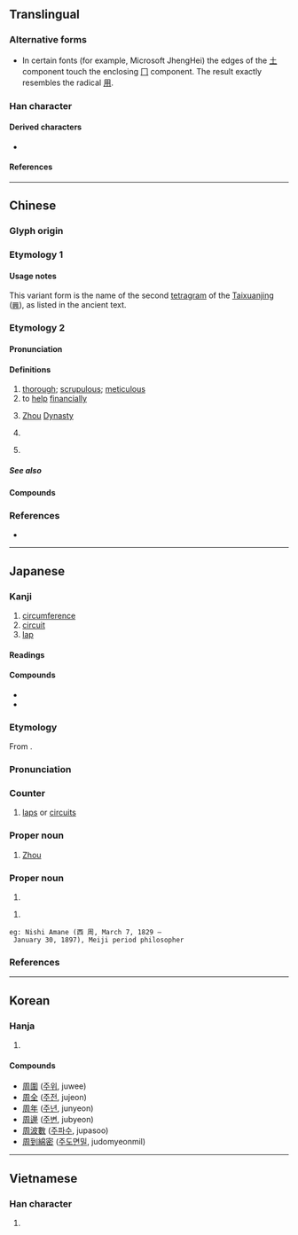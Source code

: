 {{also|固|週}}
{{character info}}
{{character info|0x2F83F}}
==Translingual==

===Alternative forms===
* In certain fonts (for example, Microsoft JhengHei) the edges of the [[土]] component touch the enclosing [[冂]] component. The result exactly resembles the radical [[用]].

===Han character===
{{Han char|rn=30|rad=口|as=05|sn=8|four=77220|canj=BGR|ids=⿵⺆𠮷 or ⿵⺆一古(CJKV)}}

====Derived characters====
* {{l|mul|[[倜]], [[凋]], [[調]]([[调]]), [[啁]], [[徟]], [[淍]], [[惆]], [[婤]], [[綢]]([[绸]]), [[琱]], [[椆]], [[晭]], [[賙]]([[赒]]), [[禂]], [[碉]], [[睭]], [[稠]], [[皗]], [[裯]], [[蜩]], [[輖]]([[𫐏]]), [[錭]], [[鯛]]([[鲷]]), [[騆]], [[㓮]], [[郮]], [[彫]], [[翢]], [[雕]], [[鵰]]([[𫛲]]), [[奝]], [[霌]], [[週]]}}

====References====
{{Han ref|kx=0181.360|dkj=03441|dj=0400.050|hdz=10606.030|uh=5468}}

----

==Chinese==

===Glyph origin===
{{Han etym}}

===Etymology 1===
{{zh-see|週}}

====Usage notes====
This variant form is the name of the second [[tetragram]] of the [[Taixuanjing]] ([[𝌇]]), as listed in the ancient text.

===Etymology 2===
{{zh-forms}}

====Pronunciation====
{{zh-pron
|m=zhōu
|m-s=
|c=zau1
|c-t=
|g=
|h=pfs=chû
|j=
|md=ciŭ
|mn=chiu
|mn-t=ziu1
|w=1tseu
|x=
|mc=y
|oc=y
|ma=y
|cat=n,pn,v
}}

====Definitions====
{{zh-hanzi}}

# [[thorough]]; [[scrupulous]]; [[meticulous]]
# to [[help]] [[financially]]
# {{lb|zh|historical}} {{zh-div|朝}} [[Zhou]] [[dynasty|Dynasty]]
# {{surname|zh}}
#: {{zh-x|^周 ^恩-來|{{w|Zhou Enlai|'''Zhou''' Enlai / '''Chou''' En-Lai}} (the first Premier of the People's Republic of China)}}
# {{zh-div|村}} {{place|zh|t=Zhou|village|town/Dongsong|county/Luoning|prefecture-level city/Luoyang|province/Henan|country/China}}

=====See also=====
{{zh-Chinese dynasties}}

====Compounds====
{{zh-der|周全|周禮|岐周|不周|周情孔思|周室|圓周運動|周而不比|周邊|周邊設備|周章狼狽|周氏|不周山|周程張朱|周全方便|周晬|周內|四周|周天|周遊|周密|周詳|周遭|圓周|慮無不周|慮周行果|周置|周覽|周轉|周角|周給|周堂|周濟|周南|周事|周波|後周|周行|周急|周道|周急繼乏|周而復始|周公吐哺|周章|不周風|周延|周緣|寬打周遭|如所周知|宛轉周折|二周|周期彗星|宗周鐘|宗周|夢周公|周正|圓周率|周易|不周到|嫠憂宗周|周旋|周方|周忌|不周延|大費周章|周備|周匝|周圍|周口店|周遍|周遮|周髀|圓周角|周郎癖|周旋到底|八步周行|周朝|周郎顧曲|周頌|周郎|周轉不靈|周身|周誥|周衛|周浹|周流|周折|周恤|周官|周召共和|周召|周原|周年|北周|周至|周書|周到|周率|大費周折|伊周|光周期|不食周粟|假意周旋|周年視差|成周|眾所周知|會合周期|朋黨比周|比周|牙周病|深文周納|禮數周到|智周|白馬歸周|煞費周章|東周|有周|新聞周刊|譙周獨笑|西周|顧曲周郎|試周|逸周書|費周章|莊周夢蝶|周潭|周塘|周老嘴|周臺|徐周|周楊|周樓|周寨|大周|小周|周巷|周字框|周家灣|周溪|周集|牙周}}

===References===
* {{R:yue:Hanzi}}

{{zh-cat|Beginning}}

----

==Japanese==

===Kanji===
{{ja-kanji|grade=4|rs=口05}}

# [[circumference]]
# [[circuit]]
# [[lap]]

====Readings====
{{ja-readings
|goon=しゅ<しゆ, す
|kanon=しゅう<しう
|kun=まわ-り, あまね-し, あまね-く, めぐ-る
}}

====Compounds====
* {{ja-r|周%南|^しゅう%なん|[[w:Shūnan|Shūnan]]}}
* {{ja-r|周%波%数|しゅう%は%すう|[[frequency]]}}

===Etymology===
{{ja-kanjitab|しゅう|yomi=o}}
From {{bor|ja|ltc|周|sort=しゅう}}.

===Pronunciation===
{{ja-pron|yomi=kanon|しゅう|acc=1|acc_ref=DJR,NHK}}

===Counter===
{{ja-pos|counter|しゅう|hhira=しう}}

# [[lap]]s or [[circuit]]s

===Proper noun===
{{wikipedia|lang=ja}}
{{ja-pos|proper|しゅう|hhira=しう}}

# [[Zhou]]

===Proper noun===
{{ja-pos|proper|まこと}}


# {{given name|ja|male|sort=まこと}}

{{ja-pos|proper|あまね}}


# {{given name|ja|male|sort=あまね}}

 eg: Nishi Amane (西 周, March 7, 1829 – January 30, 1897), Meiji period philosopher

===References===
<references/>

----

==Korean==

===Hanja===
{{ko-hanja|두루|주}}

# {{rfdef|ko|sort=口05}}

====Compounds====
* [[周圍]] ([[주위]], juwee)
* [[周全]] ([[주전]], jujeon)
* [[周年]] ([[주년]], junyeon)
* [[周邊]] ([[주변]], jubyeon)
* [[周波數]] ([[주파수]], jupasoo)
* [[周到綿密]] ([[주도면밀]], judomyeonmil)

----

==Vietnamese==

===Han character===
{{vi-readings|reading=[[chu]]|rs=口05}}

# {{rfdef|vi|sort=口05}}